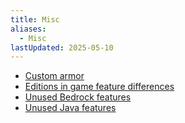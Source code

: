 ```yaml
---
title: Misc
aliases:
  - Misc
lastUpdated: 2025-05-10
---
```


- [Custom armor](/customarmor)
- [Editions in game feature differences](/editionsdiffs)
- [Unused Bedrock features](/unusedbedrockfeatures)
- [Unused Java features](/unusedjavafeatures)